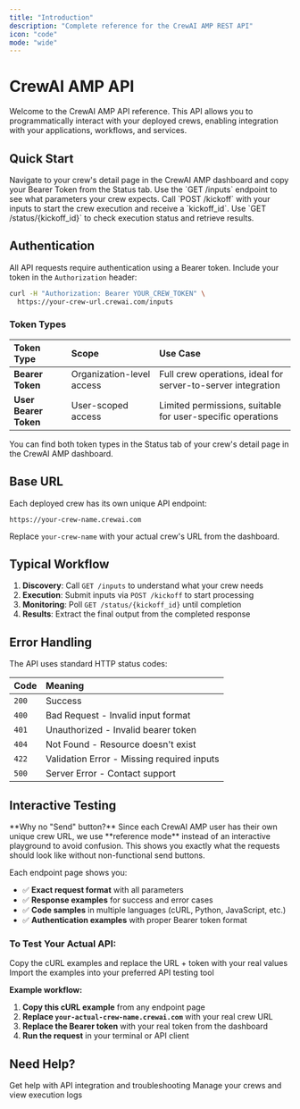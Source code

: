 ```yaml
---
title: "Introduction"
description: "Complete reference for the CrewAI AMP REST API"
icon: "code"
mode: "wide"
---
```


# CrewAI AMP API

Welcome to the CrewAI AMP API reference. This API allows you to programmatically interact with your deployed crews, enabling integration with your applications, workflows, and services.

## Quick Start

<Steps>
  <Step title="Get Your API Credentials">
    Navigate to your crew's detail page in the CrewAI AMP dashboard and copy your Bearer Token from the Status tab.
  </Step>

  <Step title="Discover Required Inputs">
    Use the `GET /inputs` endpoint to see what parameters your crew expects.
  </Step>

  <Step title="Start a Crew Execution">
    Call `POST /kickoff` with your inputs to start the crew execution and receive a `kickoff_id`.
  </Step>

  <Step title="Monitor Progress">
    Use `GET /status/{kickoff_id}` to check execution status and retrieve results.
  </Step>
</Steps>

## Authentication

All API requests require authentication using a Bearer token. Include your token in the `Authorization` header:

```bash
curl -H "Authorization: Bearer YOUR_CREW_TOKEN" \
  https://your-crew-url.crewai.com/inputs
```

### Token Types

| Token Type | Scope | Use Case |
|:-----------|:--------|:----------|
| **Bearer Token** | Organization-level access | Full crew operations, ideal for server-to-server integration |
| **User Bearer Token** | User-scoped access | Limited permissions, suitable for user-specific operations |

<Tip>
You can find both token types in the Status tab of your crew's detail page in the CrewAI AMP dashboard.
</Tip>

## Base URL

Each deployed crew has its own unique API endpoint:

```
https://your-crew-name.crewai.com
```

Replace `your-crew-name` with your actual crew's URL from the dashboard.

## Typical Workflow

1. **Discovery**: Call `GET /inputs` to understand what your crew needs
2. **Execution**: Submit inputs via `POST /kickoff` to start processing
3. **Monitoring**: Poll `GET /status/{kickoff_id}` until completion
4. **Results**: Extract the final output from the completed response

## Error Handling

The API uses standard HTTP status codes:

| Code | Meaning |
|------|:--------|
| `200` | Success |
| `400` | Bad Request - Invalid input format |
| `401` | Unauthorized - Invalid bearer token |
| `404` | Not Found - Resource doesn't exist |
| `422` | Validation Error - Missing required inputs |
| `500` | Server Error - Contact support |

## Interactive Testing

<Info>
**Why no "Send" button?** Since each CrewAI AMP user has their own unique crew URL, we use **reference mode** instead of an interactive playground to avoid confusion. This shows you exactly what the requests should look like without non-functional send buttons.
</Info>

Each endpoint page shows you:
- ✅ **Exact request format** with all parameters
- ✅ **Response examples** for success and error cases
- ✅ **Code samples** in multiple languages (cURL, Python, JavaScript, etc.)
- ✅ **Authentication examples** with proper Bearer token format

### **To Test Your Actual API:**

<CardGroup cols={2}>
  <Card title="Copy cURL Examples" icon="terminal">
    Copy the cURL examples and replace the URL + token with your real values
  </Card>
  <Card title="Use Postman/Insomnia" icon="play">
    Import the examples into your preferred API testing tool
  </Card>
</CardGroup>

**Example workflow:**
1. **Copy this cURL example** from any endpoint page
2. **Replace `your-actual-crew-name.crewai.com`** with your real crew URL
3. **Replace the Bearer token** with your real token from the dashboard
4. **Run the request** in your terminal or API client

## Need Help?

<CardGroup cols={2}>
  <Card title="Enterprise Support" icon="headset" href="mailto:support@crewai.com">
    Get help with API integration and troubleshooting
  </Card>
  <Card title="Enterprise Dashboard" icon="chart-line" href="https://app.crewai.com">
    Manage your crews and view execution logs
  </Card>
</CardGroup>
